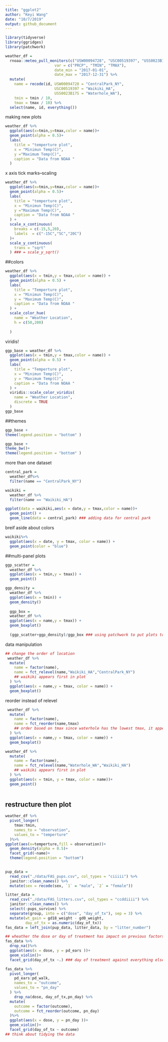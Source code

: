 ```yaml
---
title: "ggplot2"
author: "Keyi Wang"
date: "10/7/2019"
output: github_document
---
```

```r
library(tidyverse)
library(ggridges)
library(patchwork)
```

```r
weather_df = 
  rnoaa::meteo_pull_monitors(c("USW00094728", "USC00519397", "USS0023B17S"),
                      var = c("PRCP", "TMIN", "TMAX"), 
                      date_min = "2017-01-01",
                      date_max = "2017-12-31") %>%
  mutate(
    name = recode(id, USW00094728 = "CentralPark_NY", 
                      USC00519397 = "Waikiki_HA",
                      USS0023B17S = "Waterhole_WA"),
    tmin = tmin / 10,
    tmax = tmax / 10) %>%
  select(name, id, everything())
```

making new plots
```r
weather_df %>%
  ggplot(aes(x=tmin,y=tmax,color = name))+
  geom_point(alpha = 0.5)+
  labs(
    title = "temperture plot",
    x = "Minimun Temp(C)",
    y ="Maximum Temp(C)",
    caption = "Data from NOAA "
  )
```

x axis tick marks--scaling
```r
weather_df %>%
  ggplot(aes(x=tmin,y=tmax,color = name))+
  geom_point(alpha = 0.5)+
  labs(
    title = "temperture plot",
    x = "Minimun Temp(C)",
    y ="Maximum Temp(C)",
    caption = "Data from NOAA "
  ) +
  scale_x_continuous(
    breaks = c(-15,5,20),
    labels  = c("-15C","5C","20C")
  )+
  scale_y_continuous(
    trans = "sqrt"
  ) ### = scale_y_sqrt()
```

##colors

```r
weather_df %>%
  ggplot(aes(x = tmin,y = tmax,color = name)) +
  geom_point(alpha = 0.5) +
  labs(
    title = "Temperture plot",
    x = "Minimun Temp(C)",
    y = "Maximum Temp(C)",
    caption = "Data from NOAA "
  ) +
  scale_color_hue(
    name = "Weather Location",
    h = c(50,200)
    
  )
```

viridis!
```r
ggp_base = weather_df %>%
  ggplot(aes(x = tmin,y = tmax,color = name)) +
  geom_point(alpha = 0.5) +
  labs(
    title = "Temperture plot",
    x = "Minimun Temp(C)",
    y = "Maximum Temp(C)",
    caption = "Data from NOAA "
  ) +
  viridis::scale_color_viridis(
    name = "Weather Location", 
    discrete = TRUE
  )
ggp_base
```

##themes
```r
ggp_base +
theme(legend.position = "bottom" )
```

```r
ggp_base +
theme_bw()+
theme(legend.position = "bottom" )
```

more than one dataset
```r
central_park =
  weather_df%>%
  filter(name == "CentralPark_NY")

waikiki = 
  weather_df %>%
  filter(name == "Waikiki_HA")

ggplot(data = waikiki,aes(x = date,y = tmax,color = name))+
  geom_point() +
  geom_line(data = central_park) ### adding data for central park
```

breif aside about colors
```r
waikiki%>%
  ggplot(aes(x = date, y = tmax, color = name)) +
  geom_point(color = "blue")
```


##multi-panel plots
```r
ggp_scatter = 
  weather_df %>%
  ggplot(aes(x = tmin,y = tmax)) +
  geom_point()

ggp_density = 
  weather_df %>%
  ggplot(aes(x = tmin)) +
  geom_density()
  
  ggp_box = 
  weather_df %>%
  ggplot(aes(x = name,y = tmax)) +
  geom_boxplot()
  
  (ggp_scatter+ggp_density)/ggp_box ### using patchwork to put plots together

```

data manipulation
```r
## change the order of location
 weather_df %>%
  mutate(
    name = factor(name),
    name = fct_relevel(name,"Waikiki_HA","CentralPark_NY") 
    ## waikiki appears first in plot
  ) %>%
  ggplot(aes(x = name,y = tmax, color = name)) +
  geom_boxplot()
```


reorder instead of relevel
```r
 weather_df %>%
  mutate(
    name = factor(name),
    name = fct_reorder(name,tmax) 
    ## order based on tmax since waterhole has the lowest tmax, it appears first
  ) %>%
  ggplot(aes(x = name,y = tmax, color = name)) +
  geom_boxplot()
```

```r
weather_df %>%
  mutate(
    name = factor(name),
    name = fct_relevel(name,"Waterhole_WA","Waikiki_HA") 
    ## waikiki appears first in plot
  ) %>%
  ggplot(aes(x = tmin, y = tmax, color = name))+
  geom_point()
  
```


## restructure then plot
```r
weather_df %>%
  pivot_longer(
    tmax:tmin,
    names_to = "observation",
    values_to = "temperture"
  )%>%
ggplot(aes(x=temperture,fill = observation))+
  geom_density(alpha = 0.5)+
  facet_grid(~name)+
  theme(legend.position = "bottom")
  
```
```r
pup_data = 
  read_csv("./data/FAS_pups.csv", col_types = "ciiiii") %>%
  janitor::clean_names() %>%
  mutate(sex = recode(sex, `1` = "male", `2` = "female")) 

litter_data = 
  read_csv("./data/FAS_litters.csv", col_types = "ccddiiii") %>%
  janitor::clean_names() %>%
  select(-pups_survive) %>%
  separate(group, into = c("dose", "day_of_tx"), sep = 3) %>%
  mutate(wt_gain = gd18_weight - gd0_weight,
         day_of_tx = as.numeric(day_of_tx))
fas_data = left_join(pup_data, litter_data, by = "litter_number") 

## wheather the dose or day of treatment has impact on previous factors
fas_data %>%
  drop_na()%>%
  ggplot(aes(x = dose, y = pd_ears ))+
  geom_violin()+
  facet_grid(day_of_tx ~.) ### day of treatment against everything else
```


```r
fas_data %>%
  pivot_longer(
    pd_ears:pd_walk,
    names_to = "outcome",
    values_to = "pn_day"
  ) %>%
    drop_na(dose, day_of_tx,pn_day) %>% 
  mutate(
    outcome = factor(outcome),
    outcome = fct_reorder(outcome, pn_day)
  )%>%
  ggplot(aes(x = dose, y = pn_day ))+
  geom_violin()+
  facet_grid(day_of_tx ~ outcome)
## think about tidying the data
```





